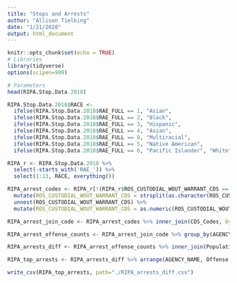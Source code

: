 ```yaml
---
title: "Stops and Arrests"
author: "Allison Tielking"
date: "1/21/2020"
output: html_document
---
```


```r
knitr::opts_chunk$set(echo = TRUE)
# Libraries
library(tidyverse)
options(scipen=999)
```

```r
# Parameters
head(RIPA.Stop.Data.2018)

RIPA.Stop.Data.2018$RACE <- 
  ifelse(RIPA.Stop.Data.2018$RAE_FULL == 1, "Asian",
  ifelse(RIPA.Stop.Data.2018$RAE_FULL == 2, "Black", 
  ifelse(RIPA.Stop.Data.2018$RAE_FULL == 3, "Hispanic", 
  ifelse(RIPA.Stop.Data.2018$RAE_FULL == 4, "Asian", 
  ifelse(RIPA.Stop.Data.2018$RAE_FULL == 8, "Multiracial", 
  ifelse(RIPA.Stop.Data.2018$RAE_FULL == 5, "Native American", 
  ifelse(RIPA.Stop.Data.2018$RAE_FULL == 6, "Pacific Islander", "White")))))))

RIPA_r <- RIPA.Stop.Data.2018 %>% 
  select(-starts_with('RAE_')) %>% 
  select(1:13, RACE, everything()) 

RIPA_arrest_codes <- RIPA_r[!(RIPA_r$ROS_CUSTODIAL_WOUT_WARRANT_CDS == " ") , ] %>%
  mutate(ROS_CUSTODIAL_WOUT_WARRANT_CDS = strsplit(as.character(ROS_CUSTODIAL_WOUT_WARRANT_CDS), ", ")) %>%
  unnest(ROS_CUSTODIAL_WOUT_WARRANT_CDS) %>%
  mutate(ROS_CUSTODIAL_WOUT_WARRANT_CDS = as.numeric(ROS_CUSTODIAL_WOUT_WARRANT_CDS)) 

RIPA_arrest_join_code <- RIPA_arrest_codes %>% inner_join(CDS_Codes, by = c("ROS_CUSTODIAL_WOUT_WARRANT_CDS" = "CDS.Code")) 

RIPA_arrest_offense_counts <- RIPA_arrest_join_code %>% group_by(AGENCY_NAME, Offense.Description, Offense.Level) %>% summarise(TOTAL = n(), WHITE_ARRESTS_COUNT = sum(RACE == "White"), BLACK_ARRESTS_COUNT = sum(RACE == "Black"), HISPANIC_ARRESTS_COUNT = sum(RACE == "Hispanic"), ASIAN_ARRESTS_COUNT = sum(RACE == "Asian"), MULTIRACIAL_ARRESTS_COUNT = sum(RACE == "Multiracial"), NATIVEAM_ARRESTS_COUNT = sum(RACE == "Native American"), PACISL_ARRESTS_COUNT = sum(RACE == "Pacific Islander")) %>% filter(TOTAL >= 50) %>% ungroup()

RIPA_arrests_diff <- RIPA_arrest_offense_counts %>% inner_join(Populationtotals, by = c("AGENCY_NAME" = "Agency")) %>% mutate(WHITE_ARRESTS_PROP = (WHITE_ARRESTS_COUNT / TOTAL) * 100, WHITE_ARRESTS_PROP_POP = (White / Total) * 100, WHITE_ARREST_PERCENT_DIFF = ((WHITE_ARRESTS_PROP - WHITE_ARRESTS_PROP_POP) /  WHITE_ARRESTS_PROP_POP) * 100, BLACK_ARRESTS_PROP = (BLACK_ARRESTS_COUNT / TOTAL) * 100, BLACK_ARRESTS_PROP_POP = (Black / Total) * 100, BLACK_ARREST_PERCENT_DIFF = ((BLACK_ARRESTS_PROP - BLACK_ARRESTS_PROP_POP) /  BLACK_ARRESTS_PROP_POP) * 100, HISPANIC_ARRESTS_PROP = (HISPANIC_ARRESTS_COUNT / TOTAL) * 100, HISPANIC_ARRESTS_PROP_POP = (Hispanic / Total) * 100, HISPANIC_ARREST_PERCENT_DIFF = ((HISPANIC_ARRESTS_PROP - HISPANIC_ARRESTS_PROP_POP) /  HISPANIC_ARRESTS_PROP_POP) * 100,  ASIAN_ARRESTS_PROP = (ASIAN_ARRESTS_COUNT / TOTAL) * 100, ASIAN_ARRESTS_PROP_POP = (Asian / Total) * 100, ASIAN_ARREST_PERCENT_DIFF = ((ASIAN_ARRESTS_PROP - ASIAN_ARRESTS_PROP_POP) /  ASIAN_ARRESTS_PROP_POP) * 100, MULTIRACIAL_ARRESTS_PROP = (MULTIRACIAL_ARRESTS_COUNT / TOTAL) * 100, MULTIRACIAL_ARRESTS_PROP_POP = (Multiracial / Total) * 100, MULTIRACIAL_ARREST_PERCENT_DIFF = ((MULTIRACIAL_ARRESTS_PROP - MULTIRACIAL_ARRESTS_PROP_POP) /  MULTIRACIAL_ARRESTS_PROP_POP) * 100, NATIVE_ARRESTS_PROP = (NATIVEAM_ARRESTS_COUNT / TOTAL) * 100, NATIVE_ARRESTS_PROP_POP = (`Native American` / Total) * 100, NATIVE_ARREST_PERCENT_DIFF = ((NATIVE_ARRESTS_PROP - NATIVE_ARRESTS_PROP_POP) /  NATIVE_ARRESTS_PROP_POP) * 100, PACISL_ARRESTS_PROP = (PACISL_ARRESTS_COUNT / TOTAL) * 100, PACISL_ARRESTS_PROP_POP = (`Pacific Islander` / Total) * 100, PACISL_ARREST_PERCENT_DIFF = ((PACISL_ARRESTS_PROP - PACISL_ARRESTS_PROP_POP) /  PACISL_ARRESTS_PROP_POP) * 100) %>% filter(Offense.Level != "F")

RIPA_top_arrests <- RIPA_arrests_diff %>% arrange(AGENCY_NAME, Offense.Level, desc(TOTAL))

write_csv(RIPA_top_arrests, path="./RIPA_arrests_diff.csv")

```
